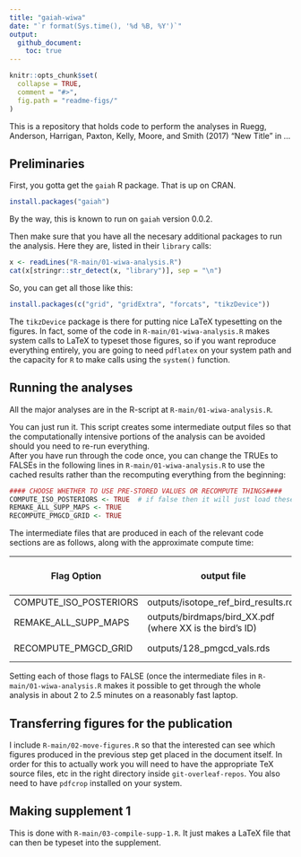 ```yaml
---
title: "gaiah-wiwa"
date: "`r format(Sys.time(), '%d %B, %Y')`"
output: 
  github_document:
    toc: true
---
```


<!-- README.md is generated from README.Rmd. Please edit that file -->

```r
knitr::opts_chunk$set(
  collapse = TRUE,
  comment = "#>",
  fig.path = "readme-figs/"
)
```

This is a repository that holds code to perform the analyses in 
Ruegg, Anderson, Harrigan, Paxton, Kelly, Moore, and Smith (2017) "New Title" 
in ...

## Preliminaries

First, you gotta get the `gaiah` R package.  That is up on CRAN.
```r
install.packages("gaiah")
```
By the way, this is known to run on `gaiah` version 0.0.2.


Then make sure that you have all the necesary additional packages to run the analysis.  Here they are, listed
in their `library` calls:
```r
x <- readLines("R-main/01-wiwa-analysis.R")
cat(x[stringr::str_detect(x, "library")], sep = "\n")
```
So, you can get all those like this:
```r
install.packages(c("grid", "gridExtra", "forcats", "tikzDevice"))
```

The `tikzDevice` package is there for putting nice LaTeX typesetting on the
figures.  In fact, some of the code in `R-main/01-wiwa-analysis.R` 
makes system calls to LaTeX to typeset those figures, so if you want reproduce
everything entirely, you are going to need `pdflatex` on your system path
and the capacity for `R` to make calls using the `system()` function.


## Running the analyses

All the major analyses are in the R-script at `R-main/01-wiwa-analysis.R`.  

You can just run it.  This script creates some intermediate output
files so that the computationally intensive portions of the analysis can be 
avoided should you need to re-run everything.    
After you have run through the code once, you can change the TRUEs to 
FALSEs in the following lines in `R-main/01-wiwa-analysis.R` to use the cached results 
rather than the recomputing everything from the beginning:
```r
#### CHOOSE WHETHER TO USE PRE-STORED VALUES OR RECOMPUTE THINGS####
COMPUTE_ISO_POSTERIORS <- TRUE  # if false then it will just load these up from a cache
REMAKE_ALL_SUPP_MAPS <- TRUE
RECOMPUTE_PMGCD_GRID <- TRUE
```
The intermediate files that are produced in each of the relevant code sections 
are as follows, along with the approximate compute time:

Flag Option             |  output file                                               |  approx compute time  |
----------------------  | --------------------------------------------------------   | --------------------  |
COMPUTE_ISO_POSTERIORS  | outputs/isotope_ref_bird_results.rda                       | 1 hour                |
REMAKE_ALL_SUPP_MAPS    | outputs/birdmaps/bird_XX.pdf (where XX is the bird's ID)   | 20 minutes            |
RECOMPUTE_PMGCD_GRID    | outputs/128_pmgcd_vals.rds                                 | 10 minutes            |

Setting each of those flags to FALSE (once the intermediate files in `R-main/01-wiwa-analysis.R` 
makes it possible to get through the whole analysis in about 2 to 2.5 minutes on a 
reasonably fast laptop.

## Transferring figures for the publication

I include `R-main/02-move-figures.R` so that the interested can see which figures
produced in the previous step get placed in the document itself.  In order for this
to actually work you will need to have the appropriate TeX source files, etc in the 
right directory inside `git-overleaf-repos`.  You also need to have `pdfcrop` installed
on your system.

## Making supplement 1

This is done with `R-main/03-compile-supp-1.R`.  It just makes a LaTeX file 
that can then be typeset into the supplement.





